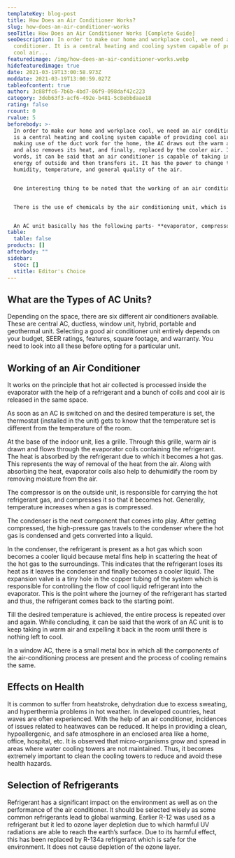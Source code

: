 ```yaml
---
templateKey: blog-post
title: How Does an Air Conditioner Works?
slug: how-does-an-air-conditioner-works
seoTitle: How Does an Air Conditioner Works [Complete Guide]
seoDescription: In order to make our home and workplace cool, we need an air
  conditioner. It is a central heating and cooling system capable of providing
  cool air...
featuredimage: /img/how-does-an-air-conditioner-works.webp
hidefeaturedimage: true
date: 2021-03-19T13:00:58.973Z
moddate: 2021-03-19T13:00:59.027Z
tableofcontent: true
author: 3c88ffc6-7b6b-4bd7-86f9-098daf42c223
category: 3deb63f3-acf6-492e-b481-5c8ebbdaae18
rating: false
rcount: 0
rvalue: 5
beforebody: >-
  In order to make our home and workplace cool, we need an air conditioner. It
  is a central heating and cooling system capable of providing cool air. By
  making use of the duct work for the home, the AC draws out the warm air inside
  and also removes its heat, and finally, replaced by the cooler air. In other
  words, it can be said that an air conditioner is capable of taking in the heat
  energy of outside and then transfers it. It has the power to change the
  humidity, temperature, and general quality of the air.


  One interesting thing to be noted that the working of an air conditioner and a refrigerator is almost the same. The only difference is that a small and insulated space is made cool by the refrigerator. Whereas, the home, office, or commercial space is kept cool at a comfortable temperature by an air conditioner.


  There is the use of chemicals by the air conditioning unit, which is then converted to liquid from the gaseous state and back again. With the help of these chemicals, the heat from the air inside the property gets transferred into the outside air. In order to make the temperature of the air in your property comfortable, a simple scientific principle is used by the air conditioning unit and the remaining part is achieved by mechanical means.


  An AC unit basically has the following parts- **evaporator, compressor, condenser, expansion valve, and refrigerant**. In the evaporator, the heat inside the room is collected by a refrigerant gas. In this part, heat is absorbed by the liquid refrigerant which then evaporates to become gas. The most common refrigerant gases used are hydrocarbons, hydrofluorocarbons, or hydrochlorofluorocarbons.  Next comes the role of the compressor which is located in the outdoor unit. In this part, the gaseous refrigerant is compressed. From the compressor, the vaporized refrigerant passes to the condenser, which is also located in the outside unit of the AC. This gaseous refrigerant is then converted into liquid due to which heat is expelled outside. Evaporator has got chilled coils and the condenser has hot coils. In between these two sets of coils, is the expansion valve or throttling device. Its function is to keep an account of the amount of refrigerant that moves in the evaporator.
table:
  table: false
products: []
afterbody: ""
sidebar:
  stoc: []
  stitle: Editor's Choice
---
```

## What are the Types of AC Units?

Depending on the space, there are six different air conditioners available. These are central AC, ductless, window unit, hybrid, portable and geothermal unit. Selecting a good air conditioner unit entirely depends on your budget, SEER ratings, features, square footage, and warranty. You need to look into all these before opting for a particular unit.

## Working of an Air Conditioner

It works on the principle that hot air collected is processed inside the evaporator with the help of a refrigerant and a bunch of coils and cool air is released in the same space.

As soon as an AC is switched on and the desired temperature is set, the thermostat (installed in the unit) gets to know that the temperature set is different from the temperature of the room.

At the base of the indoor unit, lies a grille. Through this grille, warm air is drawn and flows through the evaporator coils containing the refrigerant. The heat is absorbed by the refrigerant due to which it becomes a hot gas. This represents the way of removal of the heat from the air. Along with absorbing the heat, evaporator coils also help to dehumidify the room by removing moisture from the air.

The compressor is on the outside unit, is responsible for carrying the hot refrigerant gas, and compresses it so that it becomes hot. Generally, temperature increases when a gas is compressed.

The condenser is the next component that comes into play. After getting compressed, the high-pressure gas travels to the condenser where the hot gas is condensed and gets converted into a liquid.

In the condenser, the refrigerant is present as a hot gas which soon becomes a cooler liquid because metal fins help in scattering the heat of the hot gas to the surroundings. This indicates that the refrigerant loses its heat as it leaves the condenser and finally becomes a cooler liquid. The expansion valve is a tiny hole in the copper tubing of the system which is responsible for controlling the flow of cool liquid refrigerant into the evaporator. This is the point where the journey of the refrigerant has started and thus, the refrigerant comes back to the starting point.

Till the desired temperature is achieved, the entire process is repeated over and again. While concluding, it can be said that the work of an AC unit is to keep taking in warm air and expelling it back in the room until there is nothing left to cool.

In a window AC, there is a small metal box in which all the components of the air-conditioning process are present and the process of cooling remains the same.

## Effects on Health

It is common to suffer from heatstroke, dehydration due to excess sweating, and hyperthermia problems in hot weather. In developed countries, heat waves are often experienced. With the help of an air conditioner, incidences of issues related to heatwaves can be reduced. It helps in providing a clean, hypoallergenic, and safe atmosphere in an enclosed area like a home, office, hospital, etc. It is observed that micro-organisms grow and spread in areas where water cooling towers are not maintained. Thus, it becomes extremely important to clean the cooling towers to reduce and avoid these health hazards.

## Selection of Refrigerants

Refrigerant has a significant impact on the environment as well as on the performance of the air conditioner. It should be selected wisely as some common refrigerants lead to global warming. Earlier R-12 was used as a refrigerant but it led to ozone layer depletion due to which harmful UV radiations are able to reach the earth’s surface. Due to its harmful effect, this has been replaced by R-134a refrigerant which is safe for the environment. It does not cause depletion of the ozone layer.